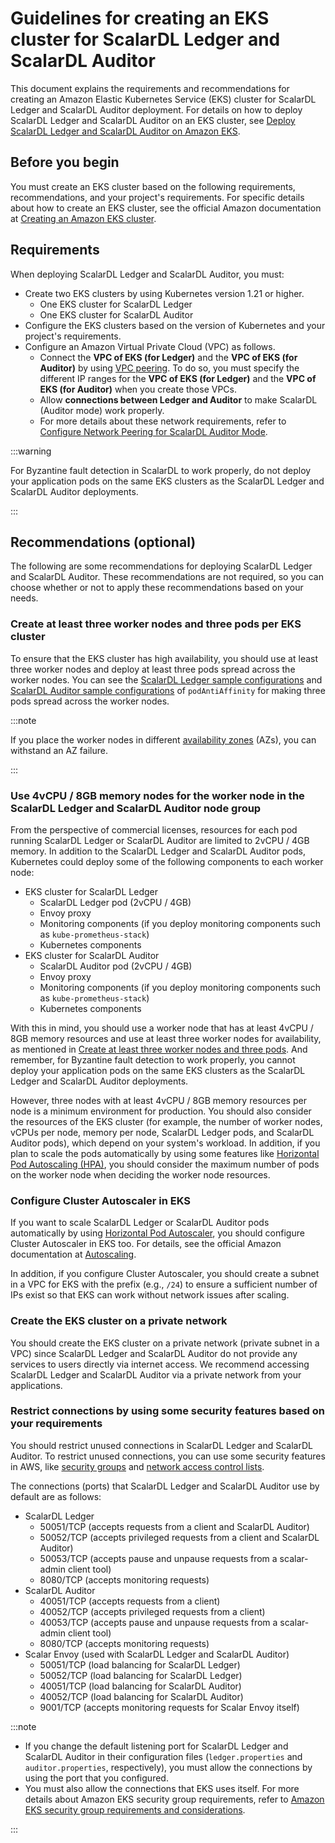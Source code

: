 # Guidelines for creating an EKS cluster for ScalarDL Ledger and ScalarDL Auditor

This document explains the requirements and recommendations for creating an Amazon Elastic Kubernetes Service (EKS) cluster for ScalarDL Ledger and ScalarDL Auditor deployment. For details on how to deploy ScalarDL Ledger and ScalarDL Auditor on an EKS cluster, see [Deploy ScalarDL Ledger and ScalarDL Auditor on Amazon EKS](./ManualDeploymentGuideScalarDLAuditorOnEKS.mdx).

## Before you begin

You must create an EKS cluster based on the following requirements, recommendations, and your project's requirements. For specific details about how to create an EKS cluster, see the official Amazon documentation at [Creating an Amazon EKS cluster](https://docs.aws.amazon.com/eks/latest/userguide/create-cluster.html).

## Requirements

When deploying ScalarDL Ledger and ScalarDL Auditor, you must:

* Create two EKS clusters by using Kubernetes version 1.21 or higher.
    * One EKS cluster for ScalarDL Ledger
    * One EKS cluster for ScalarDL Auditor
* Configure the EKS clusters based on the version of Kubernetes and your project's requirements.
* Configure an Amazon Virtual Private Cloud (VPC) as follows.
    * Connect the **VPC of EKS (for Ledger)** and the **VPC of EKS (for Auditor)** by using [VPC peering](https://docs.aws.amazon.com/vpc/latest/peering/what-is-vpc-peering.html). To do so, you must specify the different IP ranges for the **VPC of EKS (for Ledger)** and the **VPC of EKS (for Auditor)** when you create those VPCs.
    * Allow **connections between Ledger and Auditor** to make ScalarDL (Auditor mode) work properly.
    * For more details about these network requirements, refer to [Configure Network Peering for ScalarDL Auditor Mode](./NetworkPeeringForScalarDLAuditor.mdx).

:::warning

For Byzantine fault detection in ScalarDL to work properly, do not deploy your application pods on the same EKS clusters as the ScalarDL Ledger and ScalarDL Auditor deployments.

:::

## Recommendations (optional)

The following are some recommendations for deploying ScalarDL Ledger and ScalarDL Auditor. These recommendations are not required, so you can choose whether or not to apply these recommendations based on your needs.

### Create at least three worker nodes and three pods per EKS cluster

To ensure that the EKS cluster has high availability, you should use at least three worker nodes and deploy at least three pods spread across the worker nodes. You can see the [ScalarDL Ledger sample configurations](../conf/scalardl-custom-values.yaml) and [ScalarDL Auditor sample configurations](../conf/scalardl-audit-custom-values.yaml) of `podAntiAffinity` for making three pods spread across the worker nodes.

:::note

If you place the worker nodes in different [availability zones](https://docs.aws.amazon.com/AWSEC2/latest/UserGuide/using-regions-availability-zones.html) (AZs), you can withstand an AZ failure.

:::

### Use 4vCPU / 8GB memory nodes for the worker node in the ScalarDL Ledger and ScalarDL Auditor node group

From the perspective of commercial licenses, resources for each pod running ScalarDL Ledger or ScalarDL Auditor are limited to 2vCPU / 4GB memory. In addition to the ScalarDL Ledger and ScalarDL Auditor pods, Kubernetes could deploy some of the following components to each worker node:

* EKS cluster for ScalarDL Ledger
  * ScalarDL Ledger pod (2vCPU / 4GB)
  * Envoy proxy
  * Monitoring components (if you deploy monitoring components such as `kube-prometheus-stack`)
  * Kubernetes components
* EKS cluster for ScalarDL Auditor
  * ScalarDL Auditor pod (2vCPU / 4GB)
  * Envoy proxy
  * Monitoring components (if you deploy monitoring components such as `kube-prometheus-stack`)
  * Kubernetes components

With this in mind, you should use a worker node that has at least 4vCPU / 8GB memory resources and use at least three worker nodes for availability, as mentioned in [Create at least three worker nodes and three pods](#create-at-least-three-worker-nodes-and-three-pods-per-eks-cluster). And remember, for Byzantine fault detection to work properly, you cannot deploy your application pods on the same EKS clusters as the ScalarDL Ledger and ScalarDL Auditor deployments.

However, three nodes with at least 4vCPU / 8GB memory resources per node is a minimum environment for production. You should also consider the resources of the EKS cluster (for example, the number of worker nodes, vCPUs per node, memory per node, ScalarDL Ledger pods, and ScalarDL Auditor pods), which depend on your system's workload. In addition, if you plan to scale the pods automatically by using some features like [Horizontal Pod Autoscaling (HPA)](https://kubernetes.io/docs/tasks/run-application/horizontal-pod-autoscale/), you should consider the maximum number of pods on the worker node when deciding the worker node resources.

### Configure Cluster Autoscaler in EKS

If you want to scale ScalarDL Ledger or ScalarDL Auditor pods automatically by using [Horizontal Pod Autoscaler](https://docs.aws.amazon.com/eks/latest/userguide/horizontal-pod-autoscaler.html), you should configure Cluster Autoscaler in EKS too. For details, see the official Amazon documentation at [Autoscaling](https://docs.aws.amazon.com/eks/latest/userguide/autoscaling.html#cluster-autoscaler).

In addition, if you configure Cluster Autoscaler, you should create a subnet in a VPC for EKS with the prefix (e.g., `/24`) to ensure a sufficient number of IPs exist so that EKS can work without network issues after scaling.

### Create the EKS cluster on a private network

You should create the EKS cluster on a private network (private subnet in a VPC) since ScalarDL Ledger and ScalarDL Auditor do not provide any services to users directly via internet access. We recommend accessing ScalarDL Ledger and ScalarDL Auditor via a private network from your applications.

### Restrict connections by using some security features based on your requirements

You should restrict unused connections in ScalarDL Ledger and ScalarDL Auditor. To restrict unused connections, you can use some security features in AWS, like [security groups](https://docs.aws.amazon.com/vpc/latest/userguide/VPC_SecurityGroups.html) and [network access control lists](https://docs.aws.amazon.com/vpc/latest/userguide/vpc-network-acls.html).

The connections (ports) that ScalarDL Ledger and ScalarDL Auditor use by default are as follows:

* ScalarDL Ledger
    * 50051/TCP (accepts requests from a client and ScalarDL Auditor)
    * 50052/TCP (accepts privileged requests from a client and ScalarDL Auditor)
    * 50053/TCP (accepts pause and unpause requests from a scalar-admin client tool)
    * 8080/TCP (accepts monitoring requests)
* ScalarDL Auditor
    * 40051/TCP (accepts requests from a client)
    * 40052/TCP (accepts privileged requests from a client)
    * 40053/TCP (accepts pause and unpause requests from a scalar-admin client tool)
    * 8080/TCP (accepts monitoring requests)
* Scalar Envoy (used with ScalarDL Ledger and ScalarDL Auditor)
    * 50051/TCP (load balancing for ScalarDL Ledger)
    * 50052/TCP (load balancing for ScalarDL Ledger)
    * 40051/TCP (load balancing for ScalarDL Auditor)
    * 40052/TCP (load balancing for ScalarDL Auditor)
    * 9001/TCP (accepts monitoring requests for Scalar Envoy itself)

:::note

- If you change the default listening port for ScalarDL Ledger and ScalarDL Auditor in their configuration files (`ledger.properties` and `auditor.properties`, respectively), you must allow the connections by using the port that you configured.
- You must also allow the connections that EKS uses itself. For more details about Amazon EKS security group requirements, refer to [Amazon EKS security group requirements and considerations](https://docs.aws.amazon.com/eks/latest/userguide/sec-group-reqs.html).

:::
